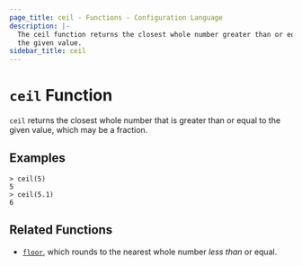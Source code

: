 ```yaml
---
page_title: ceil - Functions - Configuration Language
description: |-
  The ceil function returns the closest whole number greater than or equal to
  the given value.
sidebar_title: ceil
---
```


# `ceil` Function

`ceil` returns the closest whole number that is greater than or equal to the
given value, which may be a fraction.

## Examples

```
> ceil(5)
5
> ceil(5.1)
6
```

## Related Functions

- [`floor`](/language/functions/floor), which rounds to the nearest whole number _less than_
  or equal.
